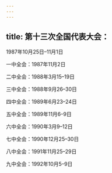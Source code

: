```yaml
---
---
---
```

title: 第十三次全国代表大会：
---



1987年10月25日–11月1日

一中全会：1987年11月2日

二中全会：1988年3月15–19日

三中全会：1988年9月26–30日

四中全会：1989年6月23–24日

五中全会：1989年11月6–9日

六中全会：1990年3月9–12日

七中全会：1990年12月25–30日

八中全会：1991年11月25–29日

九中全会：1992年10月5–9日